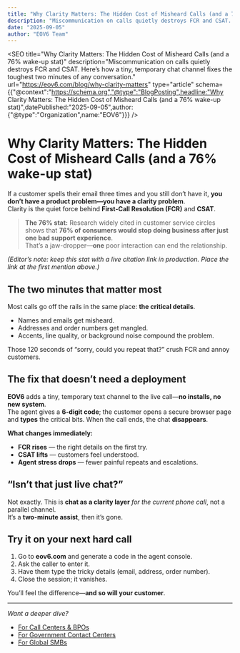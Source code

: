 ```yaml
---
title: "Why Clarity Matters: The Hidden Cost of Misheard Calls (and a 76% wake-up stat)"
description: "Miscommunication on calls quietly destroys FCR and CSAT. Here’s how a tiny, temporary chat channel fixes the toughest two minutes of any conversation."
date: "2025-09-05"
author: "EOV6 Team"
---
```



<SEO
  title="Why Clarity Matters: The Hidden Cost of Misheard Calls (and a 76% wake-up stat)"
  description="Miscommunication on calls quietly destroys FCR and CSAT. Here’s how a tiny, temporary chat channel fixes the toughest two minutes of any conversation."
  url="https://eov6.com/blog/why-clarity-matters"
  type="article"
  schema={{"@context":"https://schema.org","@type":"BlogPosting",headline:"Why Clarity Matters: The Hidden Cost of Misheard Calls (and a 76% wake-up stat)",datePublished:"2025-09-05",author:{"@type":"Organization",name:"EOV6"}}}
/>

# Why Clarity Matters: The Hidden Cost of Misheard Calls (and a 76% wake-up stat)

If a customer spells their email three times and you still don’t have it, **you don’t have a product problem—you have a clarity problem**.  
Clarity is the quiet force behind **First-Call Resolution (FCR)** and **CSAT**.

> **The 76% stat:** Research widely cited in customer service circles shows that **76% of consumers would stop doing business after just one bad support experience**.  
> That’s a jaw-dropper—**one** poor interaction can end the relationship.

*(Editor’s note: keep this stat with a live citation link in production. Place the link at the first mention above.)*

## The two minutes that matter most

Most calls go off the rails in the same place: **the critical details**.

- Names and emails get misheard.  
- Addresses and order numbers get mangled.  
- Accents, line quality, or background noise compound the problem.

Those 120 seconds of “sorry, could you repeat that?” crush FCR and annoy customers.

## The fix that doesn’t need a deployment

**EOV6** adds a tiny, temporary text channel to the live call—**no installs, no new system**.  
The agent gives a **6-digit code**; the customer opens a secure browser page and **types** the critical bits. When the call ends, the chat **disappears**.

**What changes immediately:**

- **FCR rises** — the right details on the first try.  
- **CSAT lifts** — customers feel understood.  
- **Agent stress drops** — fewer painful repeats and escalations.

## “Isn’t that just live chat?”

Not exactly. This is **chat as a clarity layer** *for the current phone call*, not a parallel channel.  
It’s a **two-minute assist**, then it’s gone.

## Try it on your next hard call

1. Go to **eov6.com** and generate a code in the agent console.  
2. Ask the caller to enter it.  
3. Have them type the tricky details (email, address, order number).  
4. Close the session; it vanishes.

You’ll feel the difference—**and so will your customer**.

---

*Want a deeper dive?*  
- [For Call Centers & BPOs](/solutions/call-centers)  
- [For Government Contact Centers](/solutions/government)  
- [For Global SMBs](/solutions/smb)
